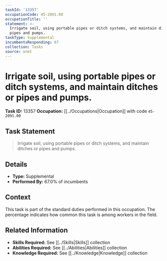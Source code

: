 ```yaml
---
taskId: '13357'
occupationCode: 45-2091.00
occupationTitle: ''
statement: >-
  Irrigate soil, using portable pipes or ditch systems, and maintain ditches or
  pipes and pumps.
taskType: Supplemental
incumbentsResponding: 67
collection: Tasks
source: onet
---
```

# Irrigate soil, using portable pipes or ditch systems, and maintain ditches or pipes and pumps.

**Task ID:** 13357
**Occupation:** [[../Occupations|Occupation]] with code `45-2091.00`

## Task Statement

> Irrigate soil, using portable pipes or ditch systems, and maintain ditches or pipes and pumps.

## Details

- **Type:** Supplemental
- **Performed By:** 67.0% of incumbents

## Context

This task is part of the standard duties performed in this occupation. The percentage indicates how common this task is among workers in the field.

## Related Information

- **Skills Required:** See [[../Skills|Skills]] collection
- **Abilities Required:** See [[../Abilities|Abilities]] collection
- **Knowledge Required:** See [[../Knowledge|Knowledge]] collection
